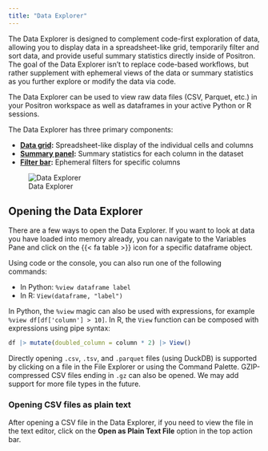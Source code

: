 ```yaml
---
title: "Data Explorer"
---
```


The Data Explorer is designed to complement code-first exploration of data,
allowing you to display data in a spreadsheet-like grid, temporarily filter and
sort data, and provide useful summary statistics directly inside of Positron.
The goal of the Data Explorer isn't to replace code-based workflows, but rather
supplement with ephemeral views of the data or summary statistics as you further
explore or modify the data via code.

The Data Explorer can be used to view raw data files (CSV, Parquet, etc.) in your
Positron workspace as well as dataframes in your active Python or R sessions.

The Data Explorer has three primary components:

* **[Data grid](data-explorer-data-grid.qmd):** Spreadsheet-like display of the individual cells and columns
* **[Summary panel](data-explorer-summary-panel.qmd):** Summary statistics for each column in the dataset
* **[Filter bar](data-explorer-filter-bar.qmd):** Ephemeral filters for specific columns

![Data Explorer](images/data-explorer.png){fig-alt="Data explorer displaying filtered flight data. Left column shows column distribution and summary statistics. Main section lists data in a table sorted by month in ascending order. Top section shows filters such as dep_time is not missing, month > 1."}

## Opening the Data Explorer

There are a few ways to open the Data Explorer. If you want to look at data you have loaded into memory already, you can navigate to the Variables Pane and click on the {{< fa table >}} icon for a specific dataframe object.

Using code or the console, you can also run one of the following commands:

* In Python: `%view dataframe label`
* In R: `View(dataframe, "label")`

In Python, the `%view` magic can also be used with expressions, for example `%view df[df['column'] > 10]`. In R, the `View` function can be composed with expressions using pipe syntax:

```r
df |> mutate(doubled_column = column * 2) |> View()
```

Directly opening `.csv`, `.tsv`, and `.parquet` files (using DuckDB) is supported by clicking on a file in the File Explorer or using the Command Palette. GZIP-compressed CSV files ending in `.gz` can also be opened. We may add support for more file types in the future.

### Opening CSV files as plain text

After opening a CSV file in the Data Explorer, if you need to view the file in the text editor, click on the **Open as Plain Text File** option in the top action bar.
